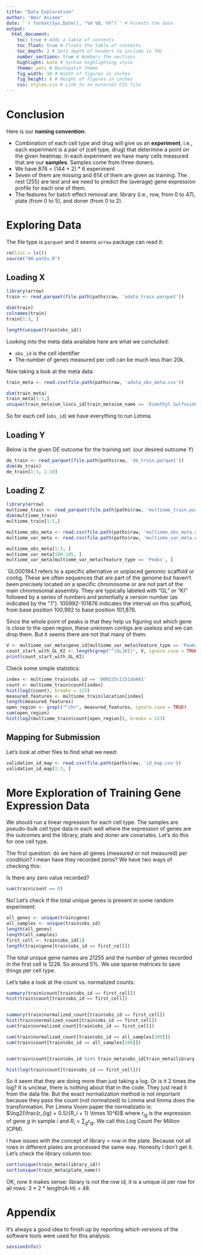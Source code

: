 ---
title: "Data Exploration"
author: "Amir Asiaee"
date: '`r format(Sys.Date(), "%d %B, %Y")`' # Formats the date
output: 
  html_document:
    toc: true # Adds a table of contents
    toc_float: true # Floats the table of contents
    toc_depth: 2 # Sets depth of headers to include in TOC
    number_sections: true # Numbers the sections
    highlight: kate # Syntax highlighting style
    theme: yeti # Bootswatch theme
    fig_width: 10 # Width of figures in inches
    fig_height: 6 # Height of figures in inches
    css: styles.css # Link to an external CSS file
---

# Conclusion
Here is our **naming convention**:

- Combination of each cell type and drug will give us an **experiment**, i.e., each experiment is a pair of (cell type, drug) that determine a point on the given heatmap. In each experiment we have many cells measured that are our **samples**. Samples come from three doners. 
- We have 876 = (144 + 2) * 6 experiment
- Seven of them are missing and 614 of them are given as training. The rest (255) are test and we need to predict the (average) gene expression profile for each one of them. 
- The features for batch effect removal are: library (i.e., row, from 0 to 47), plate (from 0 to 5), and doner (from 0 to 2).

# Exploring Data

The file type is `parquet` and it seems `arrow` package can read it: 

```{r paths}
rm(list = ls())
source("00-paths.R")
```

## Loading X

```{r , warning = FALSE}
library(arrow)
train <- read_parquet(file.path(paths$raw, 'adata_train.parquet'))

dim(train)
colnames(train)
train[1:3, ]

length(unique(train$obs_id))
```

Looking into the meta data available here are what we concluded: 

- `obs_id` is the cell identifier
- The number of genes measured per cell can be much less than 20k. 




Now taking a look at the meta data:

```{r , warning = FALSE}
train_meta <- read.csv(file.path(paths$raw, 'adata_obs_meta.csv'))

dim(train_meta)
train_meta[1:3,]
unique(train_meta$sm_lincs_id[train_meta$sm_name == 'Dimethyl Sulfoxide']) #DMSO-negative control
```

So for each cell (`obs_id`) we have everything to run Limma. 


## Loading Y

Below is the given DE outcome for the training set: (our desired outcome $Y$)

```{r , warning = FALSE}
de_train <- read_parquet(file.path(paths$raw, 'de_train.parquet'))
dim(de_train)
de_train[1:3, 1:10]
```

## Loading Z

```{r , warning = FALSE}
library(arrow)
multiome_train <- read_parquet(file.path(paths$raw, 'multiome_train.parquet'))
dim(multiome_train)
multiome_train[1:5,]
```



```{r , warning = FALSE}
multiome_obs_meta <- read.csv(file.path(paths$raw, 'multiome_obs_meta.csv'))
multiome_var_meta <- read.csv(file.path(paths$raw, 'multiome_var_meta.csv'))

multiome_obs_meta[1:3, ]
multiome_var_meta[100:105, ]
multiome_var_meta[multiome_var_meta$feature_type == 'Peaks', ]
```
`GL000194.1 refers to a specific alternative or unplaced genomic scaffold or contig. These are often sequences that are part of the genome but haven't been precisely located on a specific chromosome or are not part of the main chromosomal assembly. They are typically labeled with "GL" or "KI" followed by a series of numbers and potentially a version number (as indicated by the ".1").
100992-101876 indicates the interval on this scaffold, from base position 100,992 to base position 101,876.

Since the whole point of peaks is that they help us figuring out which gene is close to the open region, these unknown contigs are useless and we can drop them. But it seems there are not that many of them:

```{r , warning = FALSE}
V <- multiome_var_meta$gene_id[multiome_var_meta$feature_type == 'Peaks']
count_start_with_GL_KI <- length(grep("^(GL|KI)", V, ignore.case = TRUE))
print(count_start_with_GL_KI)
```

Check some simple statistics:

```{r , warning = FALSE}
index <- multiome_train$obs_id == '000225c1151ab841'
count <- multiome_train$count[index]
hist(log2(count), breaks = 123)
measured_features <- multiome_train$location[index]
length(measured_features)
open_region <- grepl("^chr", measured_features, ignore.case = TRUE)
sum(open_region)
hist(log2(multiome_train$count[open_region]), breaks = 123)
```


## Mapping for Submission
Let's look at other files to find what we need:
```{r , warning = FALSE}
validation_id_map <- read.csv(file.path(paths$raw, 'id_map.csv'))
validation_id_map[1:3, ]

```

# More Exploration of Training Gene Expression Data
We should run a linear regression for each cell type. The samples are pseudo-bulk cell type data in each well where the expression of genes are the outcomes and the library, plate and doner are covariates. Let's do this for one cell type.  


The first question: do we have all genes (measured or not measured) per condition? I mean have they recorded zeros? We have two ways of checking this:

Is there any zero value recorded?
```{r , warning = FALSE}
sum(train$count == 0)
```
No! 
Let's check if the total unique genes is present in some random experiment:

```{r , warning = FALSE}
all_genes <- unique(train$gene)
all_samples <- unique(train$obs_id)
length(all_genes)
length(all_samples)
first_cell <- train$obs_id[1]
length(train$gene[train$obs_id == first_cell])
```
The total unique gene names are 21255 and the number of genes recorded in the first cell is 1226. So around 5%. We use sparse matrices to save things per cell type. 

Let's take a look at the count vs. normalized counts:

```{r , warning = FALSE}
summary(train$count[train$obs_id == first_cell])
hist(train$count[train$obs_id == first_cell])


summary(train$normalized_count[train$obs_id == first_cell])
hist(train$normalized_count[train$obs_id == first_cell])
sum(train$normalized_count[train$obs_id == first_cell])

sum(train$normalized_count[train$obs_id == all_samples[100]])
sum(train$count[train$obs_id == all_samples[100]])


sum(train$count[train$obs_id %in% train_meta$obs_id[train_meta$library_id == 'library_4']])

```

```{r , warning = FALSE}
hist(log(train$count[train$obs_id == first_cell]))

```
So it seem that they are doing more than just taking a log. Or is it 2 times the log? It is unclear, there is nothing about that in the code. They just read it from the data file. But the exact normalization method is not important because they pass the count (not normalized) to Limma and limma does the transformation. Per Limma Voom paper the normalizatio is: $\log2(\frac{r_{ig} + 0.5}{R_i + 1} \times 10^6)$ where $r_{ig}$ is the expression of gene $g$ in sample $i$ and $R_i = \sum_g r_{ig}$. We call this Log Count Per Million (CPM). 


I have issues with the concept of library = row in the plate. Because not all rows in different plates are processed the same way. Honestly I don't get it. Let's check the library column too:

```{r , warning = FALSE}
sort(unique(train_meta$library_id))
sort(unique(train_meta$plate_name))
```


OK, now it makes sense: library is not the row id, it is a unique id per row for all rows: 3 * 2 * length(A-H) = 48. 


# Appendix
It's always a good idea to finish up by reporting which versions of the
software tools were used for this analysis:
```{r si}
sessionInfo()
```
